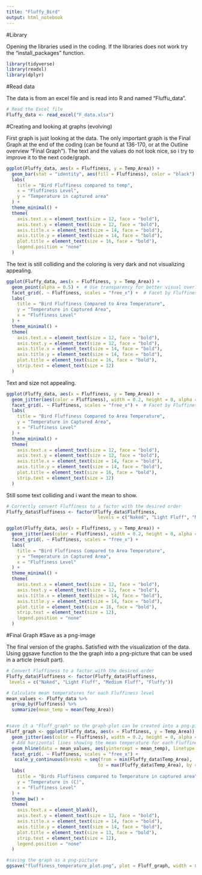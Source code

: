 ```yaml
---
title: "Fluffy_Bird"
output: html_notebook
---
```





#Library

Opening the libraries used in the coding. If the libraries does not work try the "install_packages" function. 

```r
library(tidyverse)
library(readxl)
library(dplyr)
```

#Read data

The data is from an excel file and is read into R and named "Fluffu_data".

```r
# Read the Excel file
Fluffy_data <- read_excel("F_data.xlsx")
```







#Creating and looking at graphs (evolving)

First graph is just looking at the data. The only important graph is the Final Graph at the end of the coding (can be found at 136-170, or at the Outline overview "Final Graph"). The text and the values do not look nice, so i try to improve it to the next code/graph.

```r
ggplot(Fluffy_data, aes(x = Fluffiness, y = Temp_Area)) +
  geom_bar(stat = "identity", aes(fill = Fluffiness), color = "black") +
  labs(
    title = "Bird Fluffiness compared to temp",
    x = "Fluffiness Level",
    y = "Temperature in captured area"
  ) +
  theme_minimal() +
  theme(
    axis.text.x = element_text(size = 12, face = "bold"),
    axis.text.y = element_text(size = 12, face = "bold"),
    axis.title.x = element_text(size = 14, face = "bold"),
    axis.title.y = element_text(size = 14, face = "bold"),
    plot.title = element_text(size = 16, face = "bold"),
    legend.position = "none"
  )
```


The text is still colliding and the coloring is very dark and not visualizing appealing. 

```r

ggplot(Fluffy_data, aes(x = Fluffiness, y = Temp_Area)) +
  geom_point(alpha = 0.5) +  # Use transparency for better visual overlap handling
  facet_grid(. ~ Fluffiness, scales = "free_x") +  # Facet by Fluffiness to compare per category
  labs(
    title = "Bird Fluffiness Compared to Area Temperature",
    y = "Temperature in Captured Area",
    x = "Fluffiness Level"
  ) +
  theme_minimal() +
  theme(
    axis.text.x = element_text(size = 12, face = "bold"),
    axis.text.y = element_text(size = 12, face = "bold"),
    axis.title.x = element_text(size = 14, face = "bold"),
    axis.title.y = element_text(size = 14, face = "bold"),
    plot.title = element_text(size = 16, face = "bold"),
    strip.text = element_text(size = 12)
  )

```

Text and size not appealing. 

```r

ggplot(Fluffy_data, aes(x = Fluffiness, y = Temp_Area)) +
  geom_jitter(aes(color = Fluffiness), width = 0.2, height = 0, alpha = 0.5) +  # Jitter the points horizontally
  facet_grid(. ~ Fluffiness, scales = "free_x") +  # Facet by Fluffiness to compare per category
  labs(
    title = "Bird Fluffiness Compared to Area Temperature",
    y = "Temperature in Captured Area",
    x = "Fluffiness Level"
  ) +
  theme_minimal() +
  theme(
    axis.text.x = element_text(size = 12, face = "bold"),
    axis.text.y = element_text(size = 12, face = "bold"),
    axis.title.x = element_text(size = 14, face = "bold"),
    axis.title.y = element_text(size = 14, face = "bold"),
    plot.title = element_text(size = 16, face = "bold"),
    strip.text = element_text(size = 12)
  )

```



Still some text colliding and i want the mean to show. 

```r

# Correctly convert Fluffiness to a factor with the desired order
Fluffy_data$Fluffiness <- factor(Fluffy_data$Fluffiness, 
                                  levels = c("Naked", "Light Fluff", "Medium Fluff", "Fluffy", "Cloud Fluffy", "Only Fluff"))

ggplot(Fluffy_data, aes(x = Fluffiness, y = Temp_Area)) +
  geom_jitter(aes(color = Fluffiness), width = 0.2, height = 0, alpha = 0.5) +
  facet_grid(. ~ Fluffiness, scales = "free_x") +
  labs(
    title = "Bird Fluffiness Compared to Area Temperature",
    y = "Temperature in Captured Area",
    x = "Fluffiness Level"
  ) +
  theme_minimal() +
  theme(
    axis.text.x = element_text(size = 12, face = "bold"),
    axis.text.y = element_text(size = 12, face = "bold"),
    axis.title.x = element_text(size = 14, face = "bold"),
    axis.title.y = element_text(size = 14, face = "bold"),
    plot.title = element_text(size = 16, face = "bold"),
    strip.text = element_text(size = 12),
    legend.position = "none" 
  )

```






#Final Graph
#Save as a png-image

The final version of the graphs. Satisfied with the visualization of the data. Using ggsave function to the the graph into a png-picture that can be used in a article (result part). 

```r

# Convert Fluffiness to a factor with the desired order
Fluffy_data$Fluffiness <- factor(Fluffy_data$Fluffiness, 
 levels = c("Naked", "Light Fluff", "Medium Fluff", "Fluffy"))

# Calculate mean temperatures for each Fluffiness level
mean_values <- Fluffy_data %>%
  group_by(Fluffiness) %>%
  summarize(mean_temp = mean(Temp_Area))


#save it a "Fluff_graph" so the graph-plot can be created into a png-picture
Fluff_graph <- ggplot(Fluffy_data, aes(x = Fluffiness, y = Temp_Area)) +
  geom_jitter(aes(color = Fluffiness), width = 0.2, height = 0, alpha = 0.6) + 
  # Add horizontal lines showing the mean temperature for each Fluffiness level
  geom_hline(data = mean_values, aes(yintercept = mean_temp), linetype = "dashed", color = "red") +
  facet_grid(. ~ Fluffiness, scales = "free_x") +  
   scale_y_continuous(breaks = seq(from = min(Fluffy_data$Temp_Area), 
                                  to = max(Fluffy_data$Temp_Area), by = 3)) +  # Customize breaks 
  labs(
    title = "Birds Fluffiness compared to Temperature in captured area",
    y = "Temperature in (C)",
    x = "Fluffiness Level"
  ) +
  theme_bw() +
  theme(
    axis.text.x = element_blank(),
    axis.text.y = element_text(size = 12, face = "bold"),
    axis.title.x = element_text(size = 14, face = "bold"),
    axis.title.y = element_text(size = 14, face = "bold"),
    plot.title = element_text(size = 13, face = "bold"),
    strip.text = element_text(size = 12),
    legend.position = "none"
  )

#saving the graph as a png-picture
ggsave("fluffiness_temperature_plot.png", plot = Fluff_graph, width = 8, height = 6, dpi = 300)
```










